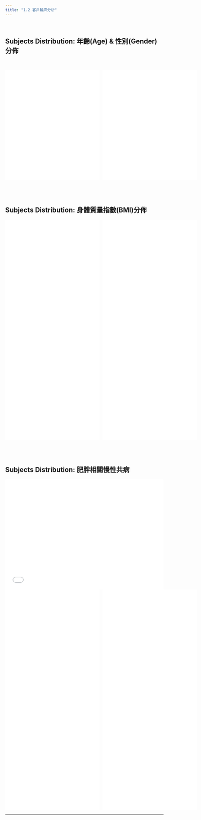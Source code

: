 ```yaml
---
title: "1.2 客戶輪廓分析"
---
```


<br>

## **Subjects Distribution:** 年齡(Age) & 性別(Gender)分佈

<br>

:::{style="display:flex; gap:10px; justify-content:space-around; max-width:2000px; margin:auto;"}
<iframe src="pie_01.html" width="100%" style="max-width:650px;" height="350px" scrolling="no" frameborder="0"></iframe>

<iframe src="pie_02.html" width="100%" style="max-width:650px;" height="350px" scrolling="no" frameborder="0"></iframe>
:::

<br> <br>

## **Subjects Distribution:** 身體質量指數(BMI)分佈 <br>

:::{style="display:flex; gap:10px; justify-content:space-around; max-width:2000px; margin:auto;"}
<iframe src="pie_03.html" width="100%" style="max-width:650px;" height="350px" scrolling="no" frameborder="0"></iframe>

<iframe src="pie_04.html" width="100%" style="max-width:650px;" height="350px" scrolling="no" frameborder="0"></iframe>
:::

:::{style="display:flex; gap:10px; justify-content:space-around; max-width:2000px; margin:auto;"}
<iframe src="pie_03_2.html" width="100%" style="max-width:650px;" height="350px" scrolling="no" frameborder="0"></iframe>

<iframe src="pie_04_2.html" width="100%" style="max-width:650px;" height="350px" scrolling="no" frameborder="0"></iframe>
:::

<br> <br>

## **Subjects Distribution:** 肥胖相關慢性共病 <br>

<iframe src="pie_05_MetX.html" width="100%" style="max-width:650px;" height="350px" scrolling="no" frameborder="0"></iframe>

::: {style="display:flex; gap:10px; justify-content:space-around; max-width:2000px; margin:auto;"}
<iframe src="pie_05_DM.html" width="100%" style="max-width:650px;" height="350px" scrolling="no" frameborder="0"></iframe>

<iframe src="pie_05_Ins.html" width="100%" style="max-width:650px;" height="350px" scrolling="no" frameborder="0"></iframe>
:::

:::{style="display:flex; gap:10px; justify-content:space-around; max-width:2000px; margin:auto;"}
<iframe src="pie_05_HLP.html" width="100%" style="max-width:650px;" height="350px" scrolling="no" frameborder="0"></iframe>

<iframe src="pie_05_HTN.html" width="100%" style="max-width:650px;" height="350px" scrolling="no" frameborder="0"></iframe>
:::

------------------------------------------------------------------------
